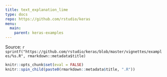 ```yaml
---
title: text_explanation_lime
type: docs
repo: https://github.com/rstudio/keras
menu:
  main:
    parent: keras-examples
---
```


<div class="source-ref">
<span class="caption">Source: </span>`r sprintf("https://github.com/rstudio/keras/blob/master/vignettes/examples/%s.R", rmarkdown::metadata$title)`
</div>

```r
knitr::opts_chunk$set(eval = FALSE)
knitr::spin_child(paste0(rmarkdown::metadata$title, ".R"))
```